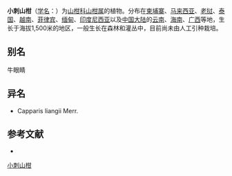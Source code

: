 {{Speciesbox
| name = 小刺山柑
| status = 
| status_system = 
| image = CapparisMicracantha.jpg
| genus = Capparis
| species = micracantha
| authority = DC.
}}

'''小刺山柑'''（[[学名|学名]]：{{lang|la|''Capparis micracantha''}}）为[[山柑科|山柑科]][[山柑属|山柑属]]的植物。分布在[[柬埔寨|柬埔寨]]、[[马来西亚|马来西亚]]、[[老挝|老挝]]、[[泰国|泰国]]、[[越南|越南]]、[[菲律宾|菲律宾]]、[[缅甸|缅甸]]、[[印度尼西亚|印度尼西亚]]以及[[中国大陆|中国大陆]]的[[云南|云南]]、[[海南|海南]]、[[广西|广西]]等地，生长于海拔1,500米的地区，一般生长在森林和灌丛中，目前尚未由人工引种栽培。

== 别名 ==
牛眼睛

== 异名 ==
* Capparis liangii Merr.

== 参考文献 ==
<div class="references-small">
* {{cite web| url =http://www.bioinfo.cn/db05/KmzwSpecies.php?action=view&id=3135| title =小刺山柑| work =《中国高等植物数据库全库》| publisher =中国科学院微生物研究所| author =昆明植物研究所| accessdate =2009-02-23| deadurl =yes| archiveurl =https://web.archive.org/web/20160305024339/http://www.bioinfo.cn/db05/KmzwSpecies.php?action=view&id=3135| archivedate =2016-03-05}}
</div>
{{Taxonbar|from=Q15226408}}

[[Category:山柑属|小刺山柑]]


{{植物小作品}}